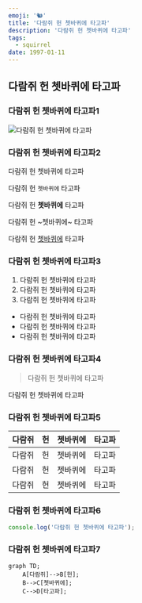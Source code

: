 ```yaml
---
emoji: '🐿️'
title: '다람쥐 헌 쳇바퀴에 타고파'
description: '다람쥐 헌 쳇바퀴에 타고파'
tags:
  - squirrel
date: 1997-01-11
---
```


## 다람쥐 헌 쳇바퀴에 타고파

### 다람쥐 헌 쳇바퀴에 타고파1

![다람쥐 헌 쳇바퀴에 타고파](0.png '다람쥐 헌 쳇바퀴에 타고파')

### 다람쥐 헌 쳇바퀴에 타고파2

다람쥐 헌 쳇바퀴에 타고파

다람쥐 헌 `쳇바퀴에` 타고파

다람쥐 헌 **쳇바퀴에** 타고파

다람쥐 헌 ~쳇바퀴에~ 타고파

다람쥐 헌 [쳇바퀴에](https://dohyeon.dev/) 타고파

### 다람쥐 헌 쳇바퀴에 타고파3

1. 다람쥐 헌 쳇바퀴에 타고파
2. 다람쥐 헌 쳇바퀴에 타고파
3. 다람쥐 헌 쳇바퀴에 타고파

- 다람쥐 헌 쳇바퀴에 타고파
- 다람쥐 헌 쳇바퀴에 타고파
- 다람쥐 헌 쳇바퀴에 타고파

### 다람쥐 헌 쳇바퀴에 타고파4

> 다람쥐 헌 쳇바퀴에 타고파

<Callout>다람쥐 헌 쳇바퀴에 타고파</Callout>

### 다람쥐 헌 쳇바퀴에 타고파5

| 다람쥐 | 헌  | 쳇바퀴에 | 타고파 |
| ------ | --- | -------- | ------ |
| 다람쥐 | 헌  | 쳇바퀴에 | 타고파 |
| 다람쥐 | 헌  | 쳇바퀴에 | 타고파 |
| 다람쥐 | 헌  | 쳇바퀴에 | 타고파 |

### 다람쥐 헌 쳇바퀴에 타고파6

```js 다람쥐_헌_쳇바퀴에_타고파.js
console.log('다람쥐 헌 쳇바퀴에 타고파');
```

### 다람쥐 헌 쳇바퀴에 타고파7

```mermaid
graph TD;
    A[다람쥐]-->B[헌];
    B-->C[쳇바퀴에];
    C-->D[타고파];
```
